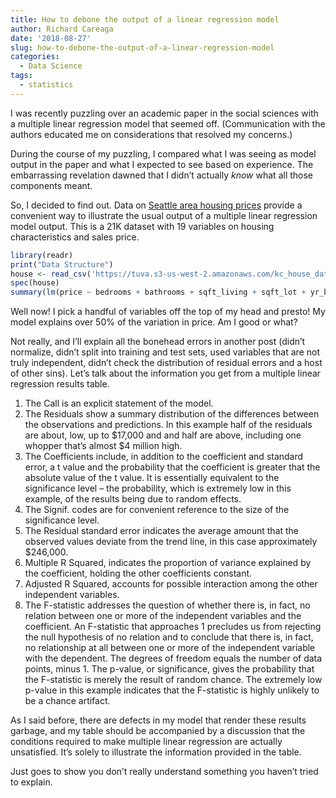 ```yaml
---
title: How to debone the output of a linear regression model
author: Richard Careaga
date: '2018-08-27'
slug: how-to-debone-the-output-of-a-linear-regression-model
categories:
  - Data Science
tags:
  - statistics
---
```


I was recently puzzling over an academic paper in the social sciences with a multiple linear regression model that seemed off. (Communication with the authors educated me on considerations that resolved my concerns.)

During the course of my puzzling, I compared what I was seeing as model output in the paper and what I expected to see based on experience. The embarrassing revelation dawned that I didn't actually *know* what all those components meant.

So, I decided to find out. Data on [Seattle area housing prices](https://www.kaggle.com/harlfoxem/housesalesprediction?login=true) provide a convenient way to illustrate the usual output of a multiple linear regression model output. This is a 21K dataset with 19 variables on housing characteristics and sales price.

```r
library(readr)
print("Data Structure")
house <- read_csv('https://tuva.s3-us-west-2.amazonaws.com/kc_house_data.csv' , comment = '')
spec(house)
summary(lm(price ~ bedrooms + bathrooms + sqft_living + sqft_lot + yr_built, data = house))
```

Well now! I pick a handful of variables off the top of my head and presto! My model explains over 50% of the variation in price. Am I good or what?

Not really, and I'll explain all the bonehead errors in another post (didn't normalize, didn't split into training and test sets, used variables that are not truly independent, didn't check the distribution of residual errors and a host of other sins). Let's talk about the information you get from a multiple linear regression results table.

1. The Call is an explicit statement of the model.
2. The Residuals show a summary distribution of the differences between the observations and predictions. In this example half of the residuals are about, low, up to $17,000 and and half are above, including one whopper that's almost $4 million high.
3. The Coefficients include, in addition to the coefficient and standard error, a t value and the probability that the coefficient is greater that the absolute value of the t value. It is essentially equivalent to the significance level -- the probability, which is extremely low in this example, of the results being due to random effects.
4. The Signif. codes are for convenient reference to the size of the significance level.
5. The Residual standard error indicates the average amount that the observed values deviate from the trend line, in this case approximately $246,000.
6. Multiple R Squared, indicates the proportion of variance explained by the coefficient, holding the other coefficients constant.
7. Adjusted R Squared, accounts for possible interaction among the other independent variables.
8. The F-statistic addresses the question of whether there is, in fact, no relation between one or more of the independent variables and the coefficient. An F-statistic that approaches 1 precludes us from rejecting the null hypothesis of no relation and to conclude that there is, in fact, no relationship at all between one or more of the independent variable with the dependent. The degrees of freedom equals the number of data points, minus 1. The p-value, or significance, gives the probability that the F-statistic is merely the result of random chance. The extremely low p-value in this example indicates that the F-statistic is highly unlikely to be a chance artifact.

As I said before, there are defects in my model that render these results garbage, and my table should be accompanied by a discussion that the conditions required to make multiple linear regression are actually unsatisfied. It's solely to illustrate the information provided in the table.

Just goes to show you don't really understand something you haven't tried to explain.

